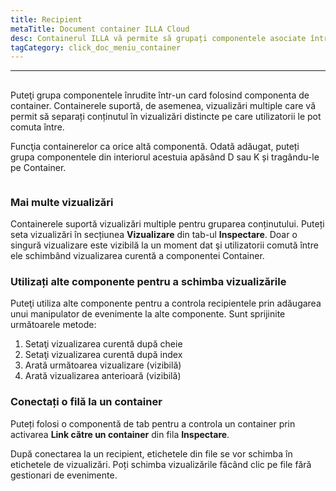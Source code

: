 ```yaml
---
title: Recipient
metaTitle: Document container ILLA Cloud
desc: Containerul ILLA vă permite să grupați componentele asociate într-un card
tagCategory: click_doc_meniu_container
---
```


* * *

## <Heading hidden>Container</Heading>

Puteţi grupa componentele înrudite într-un card folosind componenta de container. Containerele suportă, de asemenea, vizualizări multiple care vă permit să separați conținutul în vizualizări distincte pe care utilizatorii le pot comuta între.

Funcţia containerelor ca orice altă componentă. Odată adăugat, puteți grupa componentele din interiorul acestuia apăsând D sau K și tragându-le pe Container.

<img
  src='https://cdn.illacloud.com/official-website/img/docs/assemble/container.png'
  alt=""
/>

### Mai multe vizualizări

Containerele suportă vizualizări multiple pentru gruparea conținutului. Puteți seta vizualizări în secțiunea **Vizualizare** din tab-ul **Inspectare**. Doar o singură vizualizare este vizibilă la un moment dat şi utilizatorii comută între ele schimbând vizualizarea curentă a componentei Container.

### Utilizați alte componente pentru a schimba vizualizările

Puteţi utiliza alte componente pentru a controla recipientele prin adăugarea unui manipulator de evenimente la alte componente. Sunt sprijinite următoarele metode:

1.  Setaţi vizualizarea curentă după cheie
2.  Setaţi vizualizarea curentă după index
3.  Arată următoarea vizualizare (vizibilă)
4.  Arată vizualizarea anterioară (vizibilă)

### Conectați o filă la un container

Puteți folosi o componentă de tab pentru a controla un container prin activarea **Link către un container** din fila **Inspectare**.

După conectarea la un recipient, etichetele din file se vor schimba în etichetele de vizualizări. Poți schimba vizualizările făcând clic pe file fără gestionari de evenimente. 
